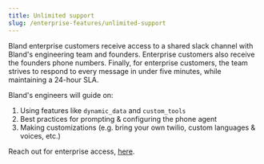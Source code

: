 ```yaml
---
title: Unlimited support
slug: /enterprise-features/unlimited-support
---
```



Bland enterprise customers receive access to a shared slack channel with Bland's engineering team and founders. Enterprise customers also receive the founders phone numbers. Finally, for enterprise customers, the team strives to respond to every message in under five minutes, while maintaining a 24-hour SLA.

Bland's engineers will guide on:

1. Using features like `dynamic_data` and `custom_tools`
2. Best practices for prompting & configuring the phone agent
3. Making customizations (e.g. bring your own twilio, custom languages & voices, etc.)

Reach out for enterprise access, <a href="https://forms.default.com/361589">here</a>.

